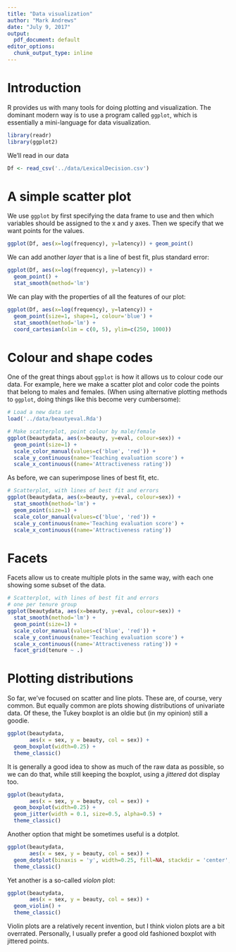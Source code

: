 ```yaml
---
title: "Data visualization"
author: "Mark Andrews"
date: "July 9, 2017"
output:
  pdf_document: default
editor_options:
  chunk_output_type: inline
---
```

# Introduction

R provides us with many tools for doing plotting and visualization. The dominant modern way is to use a program called
```ggplot```, which is essentially a mini-language for data visualization. 

```r
library(readr)
library(ggplot2)

```

We'll read in our data
```r
Df <- read_csv('../data/LexicalDecision.csv')
```

# A simple scatter plot

We use `ggplot` by first specifying the data frame to use and then which variables should be assigned to the x and y axes. Then we specify that we want points for the values.  
```r
ggplot(Df, aes(x=log(frequency), y=latency)) + geom_point()
```

We can add another *layer* that is a line of best fit, plus standard error:
```r
ggplot(Df, aes(x=log(frequency), y=latency)) + 
  geom_point() +
  stat_smooth(method='lm')
```

We can play with the properties of all the features of our plot:
```r
ggplot(Df, aes(x=log(frequency), y=latency)) + 
  geom_point(size=1, shape=1, colour='blue') +
  stat_smooth(method='lm') + 
  coord_cartesian(xlim = c(0, 5), ylim=c(250, 1000)) 
```

# Colour and shape codes

One of the great things about `ggplot` is how it allows us to colour code our data. For example, here we make a scatter plot and color code the points that belong to males and females. (When using alternative plotting methods to `ggplot`, doing things like this become very cumbersome):
```r
# Load a new data set
load('../data/beautyeval.Rda')

# Make scatterplot, point colour by male/female
ggplot(beautydata, aes(x=beauty, y=eval, colour=sex)) + 
  geom_point(size=1) +
  scale_color_manual(values=c('blue', 'red')) +
  scale_y_continuous(name='Teaching evaluation score') +
  scale_x_continuous((name='Attractiveness rating'))
```

As before, we can superimpose lines of best fit, etc.

```r
# Scatterplot, with lines of best fit and errors
ggplot(beautydata, aes(x=beauty, y=eval, colour=sex)) + 
  stat_smooth(method='lm') + 
  geom_point(size=1) +
  scale_color_manual(values=c('blue', 'red')) +
  scale_y_continuous(name='Teaching evaluation score') +
  scale_x_continuous((name='Attractiveness rating')) 
```

# Facets 

Facets allow us to create multiple plots in the same way, with each one showing some subset of the data.

```r
# Scatterplot, with lines of best fit and errors
# one per tenure group
ggplot(beautydata, aes(x=beauty, y=eval, colour=sex)) + 
  stat_smooth(method='lm') + 
  geom_point(size=1) +
  scale_color_manual(values=c('blue', 'red')) +
  scale_y_continuous(name='Teaching evaluation score') +
  scale_x_continuous((name='Attractiveness rating')) +
  facet_grid(tenure ~ .)
```

# Plotting distributions

So far, we've focused on scatter and line plots. These are, of course, very common.
But equally common are plots showing distributions of univariate data. 
Of these, the Tukey boxplot is an oldie but (in my opinion) still a goodie. 

```r
ggplot(beautydata,
       aes(x = sex, y = beauty, col = sex)) + 
  geom_boxplot(width=0.25) +
  theme_classic()
```

It is generally a good idea to show as much of the raw data as possible, so we can do that, while still keeping the boxplot, using a
*jittered* dot display too.

```r
ggplot(beautydata,
       aes(x = sex, y = beauty, col = sex)) + 
  geom_boxplot(width=0.25) +
  geom_jitter(width = 0.1, size=0.5, alpha=0.5) +
  theme_classic()
```

Another option that might be sometimes useful is a dotplot.

```r
ggplot(beautydata,
       aes(x = sex, y = beauty, col = sex)) + 
  geom_dotplot(binaxis = 'y', width=0.25, fill=NA, stackdir = 'center', dotsize = 0.5, binwidth=0.1) +
  theme_classic()

```

Yet another is a so-called *violon* plot:
```r
ggplot(beautydata,
       aes(x = sex, y = beauty, col = sex)) + 
  geom_violin() +
  theme_classic()

```
Violin plots are a relatively recent invention, but I think violon plots are a bit overrated. 
Personally, I usually prefer a good old fashioned boxplot with jittered points.

